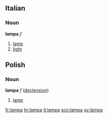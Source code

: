 ==Italian==
===Noun===
'''lampa''' ''f''
#[[lamp]]
#[[light]]

==Polish==
===Noun===
'''lampa''' ''f'' ([[Wiktionary Appendix:Polish hard feminine noun declension|declension]])
# [[lamp]]

[[fr:lampa]]
[[hr:lampa]]
[[it:lampa]]
[[scn:lampa]]
[[sv:lampa]]